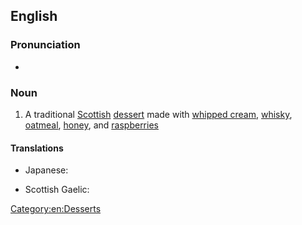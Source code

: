 ==English==

===Pronunciation===
* {{IPA|en|/ˈkɹæ.nə.kən/|/ˈkɹæ.nə.xən/}}

===Noun===
{{wikipedia}}
{{en-noun|~}}

# A traditional [[Scottish]] [[dessert]] made with [[whipped cream]], [[whisky]], [[oatmeal]], [[honey]], and [[raspberry|raspberries]]

====Translations====
{{trans-top|dessert}}
* Japanese: {{t|ja|クラナカン|tr=kuranakan}}
{{trans-mid}}
* Scottish Gaelic: {{t|gd|crannachan|m}}
{{trans-bottom}}

[[Category:en:Desserts]]